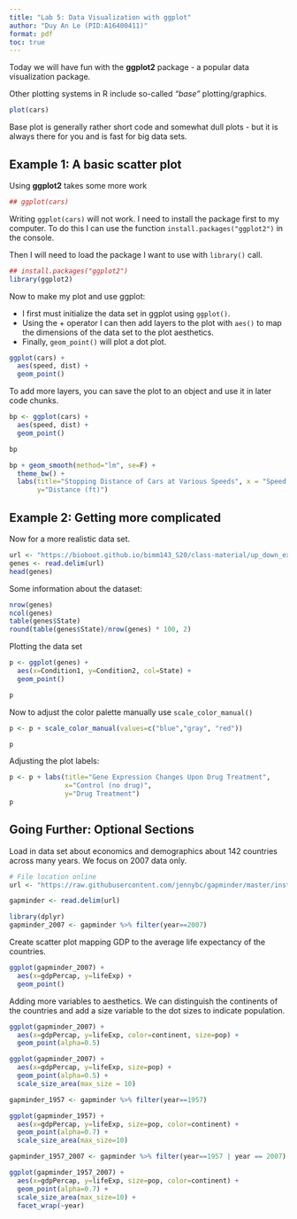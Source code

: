 ```yaml
---
title: "Lab 5: Data Visualization with ggplot"
author: "Duy An Le (PID:A16400411)"
format: pdf
toc: true
---
```


Today we will have fun with the **ggplot2** package - a popular data
visualization package. 

Other plotting systems in R include so-called *"base"* plotting/graphics.

```r
plot(cars)
```

Base plot is generally rather short code and somewhat dull plots - but it is 
always there for you and is fast for big data sets. 

## Example 1: A basic scatter plot
Using **ggplot2** takes some more work

```r
## ggplot(cars)
```

Writing `ggplot(cars)` will not work. I need to install the package first to my computer. To do this I can use the function `install.packages("ggplot2")` in the console. 

Then I will need to load the package I want to use with `library()` call. 

```r
## install.packages("ggplot2")
library(ggplot2)
```

Now to make my plot and use ggplot: 

- I first must initialize the data set in ggplot using `ggplot()`. 
- Using the + operator I can then add layers to the plot with `aes()` to map the
dimensions of the data set to the plot aesthetics. 
- Finally, `geom_point()` will plot a dot plot. 

```r
ggplot(cars) + 
  aes(speed, dist) + 
  geom_point() 
```

To add more layers, you can save the plot to an object and use it in later code
chunks. 
```r
bp <- ggplot(cars) + 
  aes(speed, dist) + 
  geom_point() 

bp
```

```r
bp + geom_smooth(method="lm", se=F) + 
  theme_bw() + 
  labs(title="Stopping Distance of Cars at Various Speeds", x = "Speed (MPH)",
       y="Distance (ft)")
```
## Example 2: Getting more complicated
Now for a more realistic data set. 

```r
url <- "https://bioboot.github.io/bimm143_S20/class-material/up_down_expression.txt"
genes <- read.delim(url)
head(genes)
```
Some information about the dataset: 
```r
nrow(genes)
ncol(genes)
table(genes$State)
round(table(genes$State)/nrow(genes) * 100, 2)
```
Plotting the data set
```r
p <- ggplot(genes) + 
  aes(x=Condition1, y=Condition2, col=State) + 
  geom_point()

p
```
Now to adjust the color palette manually use `scale_color_manual()`
```r
p <- p + scale_color_manual(values=c("blue","gray", "red"))

p
```
Adjusting the plot labels: 
```r
p <- p + labs(title="Gene Expression Changes Upon Drug Treatment", 
              x="Control (no drug)", 
              y="Drug Treatment")
p
```
## Going Further: Optional Sections 
Load in data set about economics and demographics about 142 countries across
many years. We focus on 2007 data only. 
```r
# File location online
url <- "https://raw.githubusercontent.com/jennybc/gapminder/master/inst/extdata/gapminder.tsv"

gapminder <- read.delim(url)

library(dplyr)
gapminder_2007 <- gapminder %>% filter(year==2007)
```
Create scatter plot mapping GDP to the average life expectancy of the countries. 
```r
ggplot(gapminder_2007) +
  aes(x=gdpPercap, y=lifeExp) +
  geom_point()
```
Adding more variables to aesthetics. We can distinguish the continents of the
countries and add a size variable to the dot sizes to indicate population. 
```r
ggplot(gapminder_2007) +
  aes(x=gdpPercap, y=lifeExp, color=continent, size=pop) +
  geom_point(alpha=0.5)
```
```r
ggplot(gapminder_2007) + 
  aes(x=gdpPercap, y=lifeExp, size=pop) + 
  geom_point(alpha=0.5) + 
  scale_size_area(max_size = 10)
```
```r
gapminder_1957 <- gapminder %>% filter(year==1957)

ggplot(gapminder_1957) +
  aes(x=gdpPercap, y=lifeExp, size=pop, color=continent) + 
  geom_point(alpha=0.7) + 
  scale_size_area(max_size=10)
```
```r
gapminder_1957_2007 <- gapminder %>% filter(year==1957 | year == 2007)

ggplot(gapminder_1957_2007) +
  aes(x=gdpPercap, y=lifeExp, size=pop, color=continent) + 
  geom_point(alpha=0.7) + 
  scale_size_area(max_size=10) + 
  facet_wrap(~year)
```







